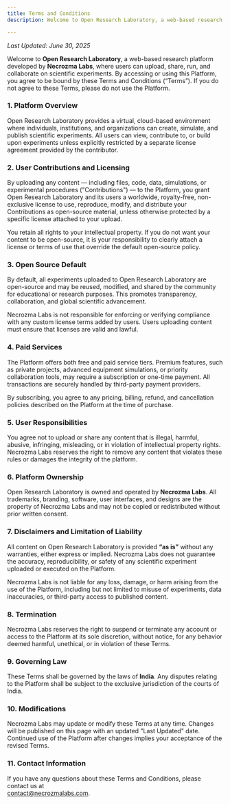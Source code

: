 ```yaml
---
title: Terms and Conditions
description: Welcome to Open Research Laboratory, a web-based research platform developed by Necrozma Labs.

---
```

_Last Updated: June 30, 2025_

Welcome to **Open Research Laboratory**, a web-based research platform developed by **Necrozma Labs**, where users can upload, share, run, and collaborate on scientific experiments. By accessing or using this Platform, you agree to be bound by these Terms and Conditions (“Terms”). If you do not agree to these Terms, please do not use the Platform.

### 1. Platform Overview

Open Research Laboratory provides a virtual, cloud-based environment where individuals, institutions, and organizations can create, simulate, and publish scientific experiments. All users can view, contribute to, or build upon experiments unless explicitly restricted by a separate license agreement provided by the contributor.

### 2. User Contributions and Licensing

By uploading any content — including files, code, data, simulations, or experimental procedures ("Contributions") — to the Platform, you grant Open Research Laboratory and its users a worldwide, royalty-free, non-exclusive license to use, reproduce, modify, and distribute your Contributions as open-source material, unless otherwise protected by a specific license attached to your upload.

You retain all rights to your intellectual property. If you do not want your content to be open-source, it is your responsibility to clearly attach a license or terms of use that override the default open-source policy.

### 3. Open Source Default

By default, all experiments uploaded to Open Research Laboratory are open-source and may be reused, modified, and shared by the community for educational or research purposes. This promotes transparency, collaboration, and global scientific advancement.

Necrozma Labs is not responsible for enforcing or verifying compliance with any custom license terms added by users. Users uploading content must ensure that licenses are valid and lawful.

### 4. Paid Services

The Platform offers both free and paid service tiers. Premium features, such as private projects, advanced equipment simulations, or priority collaboration tools, may require a subscription or one-time payment. All transactions are securely handled by third-party payment providers.

By subscribing, you agree to any pricing, billing, refund, and cancellation policies described on the Platform at the time of purchase.

### 5. User Responsibilities

You agree not to upload or share any content that is illegal, harmful, abusive, infringing, misleading, or in violation of intellectual property rights. Necrozma Labs reserves the right to remove any content that violates these rules or damages the integrity of the platform.

### 6. Platform Ownership

Open Research Laboratory is owned and operated by **Necrozma Labs**. All trademarks, branding, software, user interfaces, and designs are the property of Necrozma Labs and may not be copied or redistributed without prior written consent.

### 7. Disclaimers and Limitation of Liability

All content on Open Research Laboratory is provided **“as is”** without any warranties, either express or implied. Necrozma Labs does not guarantee the accuracy, reproducibility, or safety of any scientific experiment uploaded or executed on the Platform.

Necrozma Labs is not liable for any loss, damage, or harm arising from the use of the Platform, including but not limited to misuse of experiments, data inaccuracies, or third-party access to published content.

### 8. Termination

Necrozma Labs reserves the right to suspend or terminate any account or access to the Platform at its sole discretion, without notice, for any behavior deemed harmful, unethical, or in violation of these Terms.

### 9. Governing Law

These Terms shall be governed by the laws of **India**. Any disputes relating to the Platform shall be subject to the exclusive jurisdiction of the courts of India.

### 10. Modifications

Necrozma Labs may update or modify these Terms at any time. Changes will be published on this page with an updated "Last Updated" date. Continued use of the Platform after changes implies your acceptance of the revised Terms.

### 11. Contact Information

If you have any questions about these Terms and Conditions, please contact us at  
[contact@necrozmalabs.com](mailto:contact@necrozmalabs.com).
